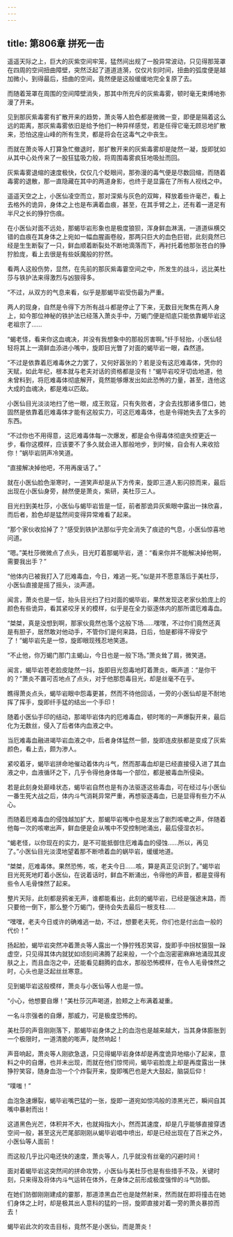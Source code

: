 ```yaml
---
---
---
```

title: 第806章 拼死一击
---



遥遥天际之上，巨大的灰紫空间牢笼，猛然间出规了一股异常波动，只见得那笼罩在四周的空间扭曲障壁，突然泛起了道道涟漪，仅仅片刻时间，扭曲的弧度便是越加微小，到得最后，扭曲的空间，竟然便是这般缓缓地完全复原了去。

而随着笼罩在周围的空间障壁消失，那其中所充斥的灰紫毒雾，顿时毫无束缚地弥漫了开来。

见到那灰紫毒雾有扩散开来的趋势，萧炎等人脸色都是微微一变，即便是隔着这么远的距离，那灰紫毒雾依旧是给予他们一种异样感觉，若是任得它毫无顾忌地扩散来，恐怕这座山峰的所有生灵，都是将会在这毒气之中丧生。

而就在萧炎等人打算急忙撤退时，那扩散开来的灰紫毒雾却是陡然一凝，旋即犹如从其中心处传来了一股狂猛吸力般，将周围毒雾疯狂地吸扯而回。

灰紫毒雾退缩的速度极快，仅仅几个眨眼间，那弥漫的毒气便是尽数回缩，而随着毒雾的退散，那一直隐藏在其中的两道身影，也终于是显露在了所有人视线之中。

遥遥天空之上，小医仙凌空而立，那对深紫与灰色的双眸，释放着些许毫芒，看上去格外的诡异，身体之上也是布满着血痕，甚至，在其手臂之上，还有着一道足有半尺之长的狰狞伤痕。

在小医仙对面不远处，那蝎毕岩形象也是极度狼狈，浑身鲜血淋漓，一道道纵横交错的血痕在其身体之上宛如一幅血腥画卷般，那两只巨大的血色巨钳，此刻竟然已经是生生断裂了一只，鲜血顺着断裂处不断地滴落而下，再衬托着他那张苍白的狰狞脸庞，看上去很是有些妖魔般的狞然。

看两人这般伤势，显然，在先前的那灰紫毒霎空间之中，所发生的战斗，远比美杜莎与铁护法来得激烈与凶狠得多。

“不过，从双方的气息来看，似乎是那蝎毕岩受伤最为严重。

两人的现身，自然是令得下方所有战斗都是停止了下来，无数目光聚焦在两人身上，如今那位神秘的铁护法已经落入萧炎手中，万蝎门便是彻底只能依靠蝎毕岩这老祖宗了……

“蝎老怪，看来你这血魂决，并没有我想象中的那般厉害啊。”纤手轻抬，小医仙轻轻将其上一滴鲜血添进小嘴中，旋即目光瞥了对面的蝎毕岩一眼，森然道。

“不过是依靠着厄难毒休之力罢了，又何好嚣张的？若是没有这厄难毒体，凭你的天赋，如此年纪，根本就与老夫对话的资格都是没有！”蝎毕岩咬牙切齿地道，他未曾料到，将厄难毒体彻底解开，竟然能够爆发出如此恐怖的力量，甚至，连他这大成的血魂决，都是难以匹敌。

小医仙目光淡淡地扫了他一眼，成王败寇，只有失败者，才会去找那诸多借口，她固然是依靠着厄难毒体才能有这般实力，可这厄难毒体，也是令得她失去了太多的东西。

“不过你也不用得意，这厄难毒体每一次爆发，都是会令得毒体彻底失控更近一步，看你这模样，应该要不了多久就会进入那般地步，到时候，自会有人来收拾你！”蜗毕岩阴声冷笑道。

“直接解决掉他吧，不用再废话了。”

就在小医仙脸色渐寒时，一道笑声却是从下方传来，旋即三道人影闪掠而来，最后出现在小医仙身旁，赫然便是萧炎，紫研，美杜莎三人。

目光扫到美杜莎，小医仙与蝎毕岩皆是一怔，前者那诡异灰紫眼中露出一抹欣喜，而后者，脸色却是猛然间变得异常难看了起来。

“那个家伙收拾掉了？”感受到铁护法那似乎完全消失了痕迹的气息，小医仙惊喜地问道。

“嗯。”美杜莎微微点了点头，目光盯着那蝎毕岩，道：“看来你并不能解决掉他啊，需要我出手？”

“他体内已被我打入了厄难毒血，今日，难逃一死。”似是并不愿意落后于美杜莎，小医仙直接是摇了摇头，淡声道。

闻言，萧炎也是一怔，抬头目光扫了扫对面的蝎毕岩，果然发现这老家伙脸庞上的颜色有些诡异，看其紧咬牙关的模样，似乎是在全力驱逐体内的那所谓厄难毒血。

“桀桀，真是没想到啊，那家伙竟然也落个这般下场……嘿嘿，不过你们竟然还真是有胆子，居然敢对他动手，不管你们是何来路，日后，怕是都得不得安宁了！”蝎毕岩先是一惊，旋即眼现残忍地笑道。

“不止他，你万蝎门那门主蝎山，今日也是一般下场。”萧炎耸了肩，微笑道。

闻言，蝎毕岩苍老脸皮陡然一抖，旋即目光怨毒地盯着萧炎，嘶声道：“是你干的？”萧炎不置可否地点了点头，对于他那怨毒目光，却是丝毫不在乎。

瞧得萧炎点头，蝎毕岩眼中怨毒更甚，然而不待他回话，一旁的小医仙却是不耐地挥了挥手，旋即纤手猛的结出一个手印！

随着小医仙手印的结动，那竭毕岩体内的厄难毒血，顿时嘭的一声爆裂开来，最后化为无数丝，侵入了后者体内血液之中。

当厄难毒血融进竭毕岩血液之中，后者身体猛然一颤，旋即连皮肤都是变成了灰紫颜色，看上去，颇为渗人。

紧咬着牙，蝎毕岩拼命地催动着体内斗气，然而那毒血却是已经直接侵入进了其血液之中，血液循环之下，几乎令得他身体每一个部位，都是被毒血所侵染。

若是此刻身处巅峰状态，蝎毕岩自然也是有办法驱逐这些毒血，可在经过与小医仙一番生死大战之后，体内斗气消耗异常严重，再想驱逐毒血，已是显得有些力不从心。

而随着厄难毒血的侵蚀越加扩大，那蝎毕岩嘴中也是发出了剧烈咳嗽之声，伴随着他每一次的咳嗽出声，鲜血便是会从嘴中不受控制地涌出，最后侵湿衣衫。

“蝎老怪，以你现在的实力，是不可能抵御住厄难毒血的侵蚀……所以，再见了。”小医仙目光淡漠地望着那不断喷着血的蜗毕岩，缓缓地道。

“桀桀，厄难毒体。果然恐怖，咳，老夫今日……咳，算是真正见识到了。”蝎毕岩目光死死地盯着小医仙，在说着话时，鲜血不断涌出，令得他的声音，都是变得有些令人毛骨悚然了起来。

整片天际，此刻都是鸦雀无声，谁都能看出，此刻的蝎毕岩，已经是强途末路，而只要他一倒下，那么整个万蝎门，便待会失去最后一根支柱……

“嘿嘿，老夫今日或许的确难逃一劫，不过，想要老夫死，你们也是付出血一般的代价！”

扬起脸，蝎毕岩突然冲着萧炎等人露出一个狰狞残忍笑容，旋即手中拐杖狠狠一跺虚空，只见得其体内就犹如顷刻间沸腾了起来般，一个个血泡密密麻麻地涌现其皮肤之上，而且血泡之中，还能看见翻腾的血水，那般恐怖模样，在令人毛骨悚然之时，心头也是泛起丝丝寒意。

见到蝎毕岩这般模样，萧炎与小医仙等人也是一惊。

“小心，他想要自爆！”美杜莎沉声喝道，脸颊之上布满着凝重。

一名斗宗强者的自爆，那威力，可是极度恐怖的。

美杜莎的声音刚刚落下，那蝎毕岩身体之上的血泡也是越来越大，当其身体膨胀到一个极限时，一道清脆的嘭声，陡然响起！

声音响起，萧炎等人刚欲急退，只见得蝎毕岩身体却是再度诡异地缩小了起来，意料之中的自爆，也并未出现，而就在他们惊愕间，蝎毕岩脸庞上却是再度露出一抹狰狞笑容，随身血泡一个个炸裂开来，旋即嘴巴也是大大鼓起，脑袋后仰！

“噗嗤！”

血泡急速爆裂，蝎毕岩嘴巴猛的一张，旋即一道宛如惊鸿般的漆黑光芒，瞬间自其嘴中暴射而出！

这道黑色光芒，体积并不大，也就拇指大小，然而其速度，却是几乎能够直接穿透空间一般，甚至这光芒尾部刚刚从蝎毕岩唱中喷出，却是已经出现在了百米之外，小医仙等人面前！

而这般几乎比闪电还快的速度，萧炎等人，几乎就没有丝毫的闪避时间！

面对着蝎毕岩这突然间的拼命攻势，小医仙与美杜莎也是有些措手不及，关键时刻，只来得及将体内斗气运转在体外，在身体之前形成极度强悍的斗气防御。

在她们防御刚刚建成的霎那，那道漆黑血芒也是陡然射来，然而就在即将撞击在她们身体之上时，却是极其出人意科的猛的一拐，旋即直接对着一旁的萧炎暴掠而去！

蝎毕岩此次的攻击目标，竟然不是小医仙，而是萧炎！